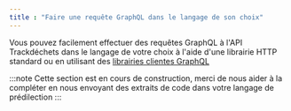 ```yaml
---
title : "Faire une requête GraphQL dans le langage de son choix"
---
```



Vous pouvez facilement effectuer des requêtes GraphQL à l'API Trackdéchets dans le langage de votre choix à l'aide d'une librairie HTTP standard ou en utilisant des [librairies clientes GraphQL](https://graphql.org/code/)

:::note
Cette section est en cours de construction, merci de nous aider à la compléter en nous envoyant des extraits de code dans votre langage de prédilection
:::

<Languages />

